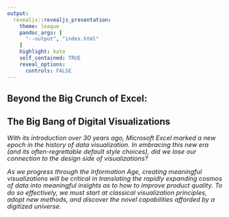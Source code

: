 ```yaml
---
output: 
  revealjs::revealjs_presentation:
    theme: league
    pandoc_args: [
      "--output", "index.html"
    ]
    highlight: kate
    self_contained: TRUE
    reveal_options:
      controls: FALSE
---
```


## Beyond the Big Crunch of Excel: {data-background='https://www.nasa.gov/sites/default/files/styles/full_width_feature/public/thumbnails/image/northamerica_vir_2018111_lrg.jpg'} 
<h2>The Big Bang of Digital Visualizations</h2> 

<div style="text-align: left; font-size: 105%">
<p style="line-height: 1.1">
*With its introduction over 30 years ago, Microsoft Excel marked a new epoch in the history of data visualization. In embracing this new era (and its often-regrettable default style choices), did we lose our connection to the design side of visualizations?*
</p>
<p style="line-height: 1.1">
*As we progress through the Information Age, creating meaningful visualizations will be critical in translating the rapidly expanding cosmos of data into meaningful insights as to how to improve product quality.  To do so effectively, we must start at classical visualization principles, adopt new methods, and discover the novel capabilities afforded by a digitized universe.*
</p>
</div>
